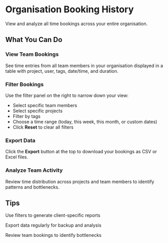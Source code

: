 # Organisation Booking History

View and analyze all time bookings across your entire organisation.

## What You Can Do

### View Team Bookings
See time entries from all team members in your organisation displayed in a table with project, user, tags, date/time, and duration.

### Filter Bookings
Use the filter panel on the right to narrow down your view:
- Select specific team members
- Select specific projects
- Filter by tags
- Choose a time range (today, this week, this month, or custom dates)
- Click **Reset** to clear all filters

### Export Data
Click the **Export** button at the top to download your bookings as CSV or Excel files.

### Analyze Team Activity
Review time distribution across projects and team members to identify patterns and bottlenecks.

## Tips

<Tip>Use filters to generate client-specific reports</Tip>

<Tip>Export data regularly for backup and analysis</Tip>

<Tip>Review team bookings to identify bottlenecks</Tip>
